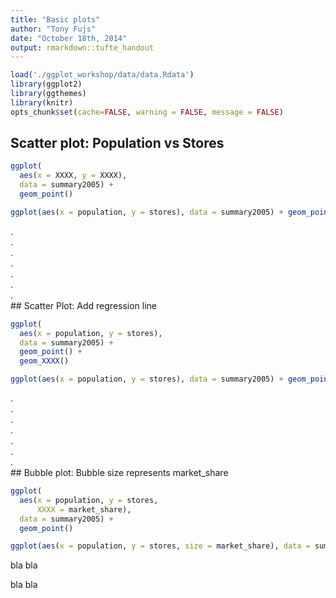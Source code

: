 ```yaml
---
title: "Basic plots"
author: "Tony Fujs"
date: "October 18th, 2014"
output: rmarkdown::tufte_handout
---
```


```r
load('./ggplot_workshop/data/data.Rdata')
library(ggplot2)
library(ggthemes)
library(knitr)
opts_chunk$set(cache=FALSE, warning = FALSE, message = FALSE)
```

## Scatter plot: Population vs Stores
```r
ggplot(
  aes(x = XXXX, y = XXXX),
  data = summary2005) +
  geom_point()
```

```r
ggplot(aes(x = population, y = stores), data = summary2005) + geom_point() + theme_few()
```
.   
.   
.   
.   
.   
.   
.     
## Scatter Plot: Add regression line
```r
ggplot(
  aes(x = population, y = stores), 
  data = summary2005) +
  geom_point() +
  geom_XXXX()
```

```r
ggplot(aes(x = population, y = stores), data = summary2005) + geom_point() + geom_smooth() + theme_few()
```
    
.   
.   
.   
.   
.   
.   
.    
## Bubble plot: Bubble size represents market_share
```r
ggplot(
  aes(x = population, y = stores,
      XXXX = market_share),
  data = summary2005) +
  geom_point()
```

```r
ggplot(aes(x = population, y = stores, size = market_share), data = summary2005) + geom_point() + theme_few()
```
    
bla bla              
         
         
         
         
         
         
         
     
bla bla     




[^tufte_latex]: https://code.google.com/p/tufte-latex/
[^books_be]: http://www.edwardtufte.com/tufte/books_be










